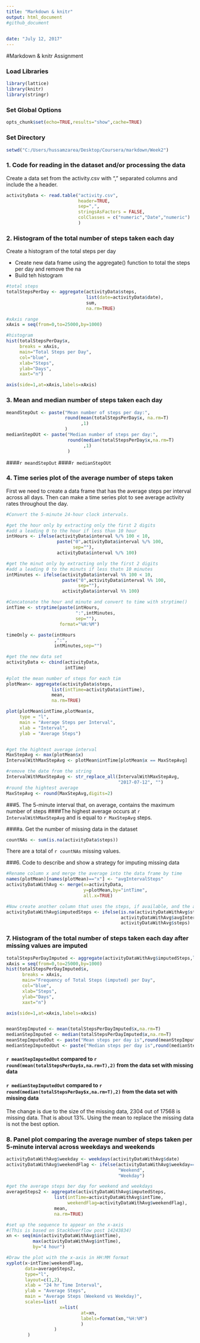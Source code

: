 ---
title: "Markdown & knitr"
output: html_document
#github_document
 

date: "July 12, 2017"
---

#Markdown & knitr Assignment


### Load Libraries
```{r}
library(lattice)
library(knitr)
library(stringr)
```

### Set Global Options
```{r}
opts_chunk$set(echo=TRUE,results="show",cache=TRUE)
```

### Set Directory
```{r}
setwd("C:/Users/hussamzarea/Desktop/Coursera/markdown/Week2")
```


### 1. Code for reading in the dataset and/or processing the data
Create a data set from the activity.csv with "," separated columns and include the a header.
```{r}
activityData <- read.table("activity.csv", 
                           header=TRUE, 
                           sep=",", 
                           stringsAsFactors = FALSE, 
                           colClasses = c("numeric","Date","numeric")
                           )
```

### 2. Histogram of the total number of steps taken each day
Create a histogram of the total steps per day

* Create new data frame using the aggregate() function to total the steps per day and remove the na
* Build teh histogram 

```{r}
#total steps
totalStepsPerDay <- aggregate(activityData$steps,
                              list(date=activityData$date),
                              sum,
                              na.rm=TRUE)

#xAxis range
xAxis = seq(from=0,to=25000,by=1000) 

#histogram
hist(totalStepsPerDay$x, 
     breaks = xAxis, 
     main="Total Steps per Day", 
     col="blue", 
     xlab="Steps", 
     ylab="Days", 
     xaxt="n") 

axis(side=1,at=xAxis,labels=xAxis)
```

### 3. Mean and median number of steps taken each day

```{r}
meandStepOut <- paste("Mean number of steps per day:", 
                      round(mean(totalStepsPerDay$x, na.rm=T)
                            ,1)
                      )
medianStepOUt <- paste("Median number of steps per day:",
                       round(median(totalStepsPerDay$x,na.rm=T)
                             ,1)
                       )
```
####`r meandStepOut`
####`r medianStepOUt`

### 4. Time series plot of the average number of steps taken
First we need to create a data frame that has the average steps per interval across all days.
Then can make a time series plot to see average activity rates throughout the day.

```{r}
#Convert the 5-minute 24-hour clock intervals.

#get the hour only by extracting only the first 2 digits 
#add a leading 0 to the hour if less than 10 hour
intHours <- ifelse(activityData$interval %/% 100 < 10,
                   paste("0",activityData$interval %/% 100,
                         sep=""),
                   activityData$interval %/% 100)

#get the minut only by extracting only the first 2 digits
#add a leading 0 to the minuts if less thatn 10 minutes 
intMinutes <- ifelse(activityData$interval %% 100 < 10,
                     paste("0",activityData$interval %% 100,
                           sep=""),
                     activityData$interval %% 100)

#Concatonate the hour and minute and convert to time with strptime()
intTime <- strptime(paste(intHours,
                          ":",intMinutes,
                          sep=""),
                    format="%H:%M")

timeOnly <- paste(intHours
                  ,":",
                  intMinutes,sep="")

#get the new data set
activityData <- cbind(activityData,
                      intTime)

#plot the mean number of steps for each tim
plotMean<- aggregate(activityData$steps,
                 list(intTime=activityData$intTime),
                 mean,
                 na.rm=TRUE)

plot(plotMean$intTime,plotMean$x,
     type = "l",
     main = "Average Steps per Interval",
     xlab = "Interval",
     ylab = "Average Steps")


#get the hightest average interval
MaxStepAvg <- max(plotMean$x)
IntervalWithMaxStepAvg <- plotMean$intTime[plotMean$x == MaxStepAvg]

#remove the date from the string
IntervalWithMaxStepAvg <- str_replace_all(IntervalWithMaxStepAvg,
                                          "2017-07-12", "")
#round the hightest average
MaxStepAvg <- round(MaxStepAvg,digits=2) 
``` 


###5. The 5-minute interval that, on average, contains the maximum number of steps
####The highest average occurs at `r IntervalWithMaxStepAvg` and is equal to `r MaxStepAvg` steps.

####a. Get the number of missing data in the dataset

```{r}
countNAs <- sum(is.na(activityData$steps))
```
There are a total of `r countNAs` missing values.

###6. Code to describe and show a strategy for imputing missing data

```{r}
#Rename column x and merge the average into the data frame by time
names(plotMean)[names(plotMean)=="x"] <- "avgIntervalSteps"
activityDataWithAvg <- merge(x=activityData,
                             y=plotMean,by="intTime",
                             all.x=TRUE)

#Now create another column that uses the steps, if available, and the avgIntervalSteps otherwise.
activityDataWithAvg$imputedSteps <- ifelse(is.na(activityDataWithAvg$steps),
                                           activityDataWithAvg$avgIntervalSteps,
                                           activityDataWithAvg$steps)
```

### 7. Histogram of the total number of steps taken each day after missing values are imputed

```{r}
totalStepsPerDayImputed <- aggregate(activityDataWithAvg$imputedSteps,list(date=activityDataWithAvg$date),sum,na.rm=TRUE)
xAxis = seq(from=0,to=25000,by=1000) 
hist(totalStepsPerDayImputed$x,
      breaks = xAxis,
      main="Frequency of Total Steps (imputed) per Day",
      col="blue",
      xlab="Steps",
      ylab="Days",
      xaxt="n")

axis(side=1,at=xAxis,labels=xAxis)


meanStepImputed <- mean(totalStepsPerDayImputed$x,na.rm=T)
medianStepImputed <- median(totalStepsPerDayImputed$x,na.rm=T)
meanStepImputedOut <- paste("Mean steps per day is",round(meanStepImputed,2))
medianStepImputedOut <- paste("Median steps per day is",round(medianStepImputed,2))
```
#### `r meanStepImputedOut` compared to `r round(mean(totalStepsPerDay$x,na.rm=T),2)` from the data set with missing data
#### `r medianStepImputedOut` compared to `r round(median(totalStepsPerDay$x,na.rm=T),2)` from the data set with missing data

The change is due to the size of the missing data, 2304 out of 17568 is missing data.  That is about 13%.
Using the mean to replace the missing data is not the best option.

### 8. Panel plot comparing the average number of steps taken per 5-minute interval across weekdays and weekends
```{r}
activityDataWithAvg$weekday <- weekdays(activityDataWithAvg$date)
activityDataWithAvg$weekendFlag <- ifelse(activityDataWithAvg$weekday=="Saturday" | activityDataWithAvg$weekday=="Sunday",
                                          "Weekend",
                                          "Weekday")

#get the average steps ber day for weekend and weekdays
averageSteps2 <- aggregate(activityDataWithAvg$imputedSteps,
                  list(intTime=activityDataWithAvg$intTime,
                       weekendFlag=activityDataWithAvg$weekendFlag),
                  mean,
                  na.rm=TRUE)

#set up the sequence to appear on the x-axis
#(This is based on StackOverflow post 14243834)
xn <- seq(min(activityDataWithAvg$intTime),
          max(activityDataWithAvg$intTime),
          by="4 hour")

#Draw the plot with the x-axis in HH:MM format
xyplot(x~intTime|weekendFlag,
       data=averageSteps2,
       type="l",
       layout=c(1,2),
       xlab = "24 hr Time Interval",
       ylab = "Average Steps",
       main = "Average Steps (Weekend vs Weekday)",
       scales=list(
                    x=list(
                            at=xn,
                            labels=format(xn,"%H:%M")
                            )
                  )
        )
```
